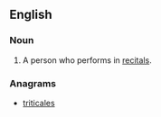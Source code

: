 ==English==

===Noun===
{{en-noun}}
# A person who performs in [[recital]]s.

===Anagrams===
* [[triticales#English|triticales]]